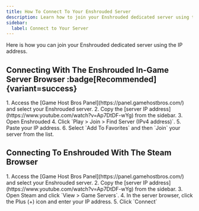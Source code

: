 ```yaml
---
title: How To Connect To Your Enshrouded Server
description: Learn how to join your Enshrouded dedicated server using the IP address.
sidebar:
  label: Connect to Your Server
---
```


Here is how you can join your Enshrouded dedicated server using the IP address.

## Connecting With The Enshrouded In-Game Server Browser :badge[Recommended]{variant=success}

<Steps>
1. Access the [Game Host Bros Panel](https://panel.gamehostbros.com/) and select your Enshrouded server.
2. Copy the [server IP address](https://www.youtube.com/watch?v=Ap7DtDF-wYg) from the sidebar.
3. Open Enshrouded
4. Click `Play > Join > Find Server (IPv4 address)`.
5. Paste your IP address.
6. Select `Add To Favorites` and then `Join` your server from the list.
</Steps>

## Connecting To Enshrouded With The Steam Browser

<Steps>
1. Access the [Game Host Bros Panel](https://panel.gamehostbros.com/) and select your Enshrouded server.
2. Copy the [server IP address](https://www.youtube.com/watch?v=Ap7DtDF-wYg) from the sidebar.
3. Open Steam and click `View > Game Servers`.
4. In the server browser, click the Plus (+) icon and enter your IP address.
5. Click `Connect`
</Steps>
